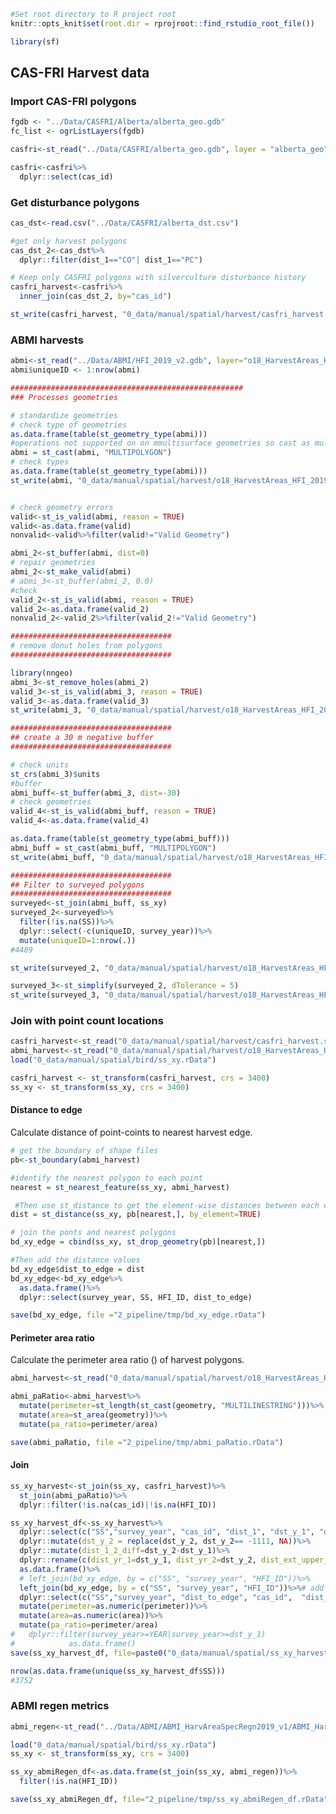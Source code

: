 
```r
#Set root directory to R project root
knitr::opts_knit$set(root.dir = rprojroot::find_rstudio_root_file())
```

```r
library(sf)
```

## CAS-FRI Harvest data {-}

### Import CAS-FRI polygons {-}
```r
fgdb <- "../Data/CASFRI/Alberta/alberta_geo.gdb"
fc_list <- ogrListLayers(fgdb)

casfri<-st_read("../Data/CASFRI/alberta_geo.gdb", layer = "alberta_geo")

casfri<-casfri%>%
  dplyr::select(cas_id)
```


### Get disturbance polygons
```r
cas_dst<-read.csv("../Data/CASFRI/alberta_dst.csv")

#get only harvest polygons
cas_dst_2<-cas_dst%>%
  dplyr::filter(dist_1=="CO"| dist_1=="PC")

# Keep only CASFRI polygons with silverculture disturbance history
casfri_harvest<-casfri%>%
  inner_join(cas_dst_2, by="cas_id")

st_write(casfri_harvest, "0_data/manual/spatial/harvest/casfri_harvest.shp")
```

### ABMI harvests {-}
```r
abmi<-st_read("../Data/ABMI/HFI_2019_v2.gdb", layer="o18_HarvestAreas_HFI_2019")
abmi$uniqueID <- 1:nrow(abmi) 

####################################################
### Processes geometries

# standardize geometries
# check type of geometries
as.data.frame(table(st_geometry_type(abmi)))
#operations not supported on on mmultisurface geometries so cast as multipolygons
abmi = st_cast(abmi, "MULTIPOLYGON")
# check types
as.data.frame(table(st_geometry_type(abmi)))
st_write(abmi, "0_data/manual/spatial/harvest/o18_HarvestAreas_HFI_2019.shp")


# check geometry errors
valid<-st_is_valid(abmi, reason = TRUE)
valid<-as.data.frame(valid)
nonvalid<-valid%>%filter(valid!="Valid Geometry")

abmi_2<-st_buffer(abmi, dist=0)
# repair geometries
abmi_2<-st_make_valid(abmi)
# abmi_3<-st_buffer(abmi_2, 0.0)
#check
valid_2<-st_is_valid(abmi, reason = TRUE)
valid_2<-as.data.frame(valid_2)
nonvalid_2<-valid_2%>%filter(valid_2!="Valid Geometry")

####################################
# remove donut holes from polygons
####################################

library(nngeo)
abmi_3<-st_remove_holes(abmi_2)
valid_3<-st_is_valid(abmi_3, reason = TRUE)
valid_3<-as.data.frame(valid_3)
st_write(abmi_3, "0_data/manual/spatial/harvest/o18_HarvestAreas_HFI_2019_noHoles.shp")

####################################
## create a 30 m negative buffer
####################################

# check units
st_crs(abmi_3)$units
#buffer
abmi_buff<-st_buffer(abmi_3, dist=-30)
# check geometries
valid_4<-st_is_valid(abmi_buff, reason = TRUE)
valid_4<-as.data.frame(valid_4)

as.data.frame(table(st_geometry_type(abmi_buff)))
abmi_buff = st_cast(abmi_buff, "MULTIPOLYGON")
st_write(abmi_buff, "0_data/manual/spatial/harvest/o18_HarvestAreas_HFI_2019_buff_neg30.shp")

####################################
## Filter to surveyed polygons
####################################
surveyed<-st_join(abmi_buff, ss_xy)
surveyed_2<-surveyed%>%
  filter(!is.na(SS))%>%
  dplyr::select(-c(uniqueID, survey_year))%>%
  mutate(uniqueID=1:nrow(.))
#4489  

st_write(surveyed_2, "0_data/manual/spatial/harvest/o18_HarvestAreas_HFI_2019_buff_neg30_surveyed.shp")

surveyed_3<-st_simplify(surveyed_2, dTolerance = 5)
st_write(surveyed_3, "0_data/manual/spatial/harvest/o18_HarvestAreas_HFI_2019_buff_neg30_surveyed_simp.shp")

```


### Join with point count locations {-}

```r
casfri_harvest<-st_read("0_data/manual/spatial/harvest/casfri_harvest.shp")
abmi_harvest<-st_read("0_data/manual/spatial/harvest/o18_HarvestAreas_HFI_2019_noHoles.shp")
load("0_data/manual/spatial/bird/ss_xy.rData")

casfri_harvest <- st_transform(casfri_harvest, crs = 3400)
ss_xy <- st_transform(ss_xy, crs = 3400)
```

#### Distance to edge {-}

Calculate distance of point-coints to nearest harvest edge.

```r
# get the boundary of shape files
pb<-st_boundary(abmi_harvest)

#identify the nearest polygon to each point
nearest = st_nearest_feature(ss_xy, abmi_harvest)

 #Then use st_distance to get the element-wise distances between each element of points and the corresponding element of boundary polygons:
dist = st_distance(ss_xy, pb[nearest,], by_element=TRUE)

# join the ponts and nearest polygons
bd_xy_edge = cbind(ss_xy, st_drop_geometry(pb)[nearest,])

#Then add the distance values
bd_xy_edge$dist_to_edge = dist
bd_xy_edge<-bd_xy_edge%>%
  as.data.frame()%>%
  dplyr::select(survey_year, SS, HFI_ID, dist_to_edge)

save(bd_xy_edge, file ="2_pipeline/tmp/bd_xy_edge.rData")
```

#### Perimeter area ratio {-}

Calculate the perimeter area ratio () of harvest polygons.
```r
abmi_harvest<-st_read("0_data/manual/spatial/harvest/o18_HarvestAreas_HFI_2019_noHoles.shp")

abmi_paRatio<-abmi_harvest%>%
  mutate(perimeter=st_length(st_cast(geometry, "MULTILINESTRING")))%>%
  mutate(area=st_area(geometry))%>%
  mutate(pa_ratio=perimeter/area)

save(abmi_paRatio, file ="2_pipeline/tmp/abmi_paRatio.rData")
```

#### Join {-}

```r
ss_xy_harvest<-st_join(ss_xy, casfri_harvest)%>%
  st_join(abmi_paRatio)%>%
  dplyr::filter(!is.na(cas_id)|!is.na(HFI_ID))

ss_xy_harvest_df<-ss_xy_harvest%>%
  dplyr::select(c("SS","survey_year", "cas_id", "dist_1", "dst_y_1", "dst_xt_p_1", "dist_2", "dst_y_2", , "dst_xt_p_2", "HFI_ID", "uniquID", "YEAR", "Mdfr_Yr", "perimeter", "area", "pa_ratio" ))%>%
  dplyr::mutate(dst_y_2 = replace(dst_y_2, dst_y_2== -1111, NA))%>%
  dplyr::mutate(dist_1_2_diff=dst_y_2-dst_y_1)%>%
  dplyr::rename(c(dist_yr_1=dst_y_1, dist_yr_2=dst_y_2, dist_ext_upper_1=dst_xt_p_1, dist_ext_upper_2=dst_xt_p_2))%>%
  as.data.frame()%>%
  # left_join(bd_xy_edge, by = c("SS", "survey_year", "HFI_ID"))%>%
  left_join(bd_xy_edge, by = c("SS", "survey_year", "HFI_ID"))%>%# add distance to edge column
  dplyr::select(c("SS","survey_year", "dist_to_edge", "cas_id",  "dist_1", "dist_yr_1", "dist_ext_upper_1", "dist_2", "dist_yr_2", "dist_ext_upper_2", "dist_1_2_diff", "HFI_ID", "uniquID", "YEAR", "Mdfr_Yr", "perimeter", "area", "pa_ratio" ))%>%
  mutate(perimeter=as.numeric(perimeter))%>%
  mutate(area=as.numeric(area))%>%
  mutate(pa_ratio=perimeter/area)
#   dplyr::filter(survey_year>=YEAR|survey_year>=dst_y_1)
#            as.data.frame()
save(ss_xy_harvest_df, file=paste0("0_data/manual/spatial/ss_xy_harvest_df_", Sys.Date(), ".rData"))

nrow(as.data.frame(unique(ss_xy_harvest_df$SS)))
#3752         
```


### ABMI regen metrics {-}

```r
abmi_regen<-st_read("../Data/ABMI/ABMI_HarvAreaSpecRegn2019_v1/ABMI_HarvestArea_SpectralRegeneration_2019_v1.shp")

load("0_data/manual/spatial/bird/ss_xy.rData")
ss_xy <- st_transform(ss_xy, crs = 3400)

ss_xy_abmiRegen_df<-as.data.frame(st_join(ss_xy, abmi_regen))%>%
  filter(!is.na(HFI_ID))

save(ss_xy_abmiRegen_df, file="2_pipeline/tmp/ss_xy_abmiRegen_df.rData")
```

